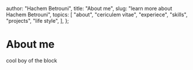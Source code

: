 
  author: "Hachem Betrouni",
  title: "About me",
  slug: "learn more about Hachem Betrouni",
  topics: [
    "about",
    "cericulem vitae",
    "experiece",
    "skills",
    "projects",
    "life style",
  ],
};

# About me

cool boy of the block

